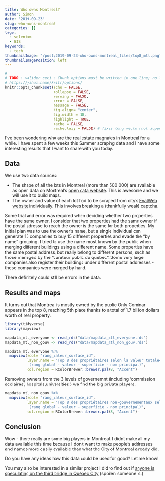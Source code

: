 ```yaml
---
title: Who owns Montreal?
author: Simon
date: '2019-09-23'
slug: who-owns-montreal
categories: []
tags:
  - selenium
  - GIS
keywords:
  - tech
thumbnailImage: "/post/2019-09-23-who-owns-montreal_files/top8_mtl.png" 
thumbnailImagePosition: left  
---
```



```r
#
# TODO : valider ceci : Chunk options must be written in one line; no line breaks are allowed inside chunk options;
# https://yihui.name/knitr/options/
knitr::opts_chunk$set(echo = FALSE, 
                      collapse = FALSE,
                      warning = FALSE,
                      error = FALSE,
                      message = FALSE,
                      fig.align= "center",
                      fig.width = 10,
                      highlight = TRUE,
                      cache = FALSE,
                      cache.lazy = FALSE) # fixes long vecto rnot supported quand on cache des gros éléments https://stackoverflow.com/questions/39417003/long-vectors-not-supported-yet-error-in-rmd-but-not-in-r-script
```

I've been wondering who are the real estate magnates in Montreal for a while.   I have spent a few weeks this Summer scraping data and I have some interesting results that I want to share with you today.

## Data 

We use two data sources:  

* The shape of all the lots in Montreal (more than 500 000) are available as open data on Montreal's [open data website](http://donnees.ville.montreal.qc.ca/dataset/unites-evaluation-fonciere).  This is awesome and we will use it to build maps.  
* The owner and value of each lot had to be scraped from city's [EvalWeb website](https://servicesenligne2.ville.montreal.qc.ca/sel/evalweb/index) individually.  This involves breaking a (thankfully weak) captcha.     

Some trial and error was required when deciding whether two properties have the same owner.  I consider that two properties had the same owner if the postal adresse to reach the owner is the same for both properties.  My initial plan was to use the owner's name, but a single individual can generate 15 companies to buy 15 different properties and evade the "by name" grouping.   I tried to use the name most known by the public when merging different buildings using a different name.  Some properties have the same postal address, but really belong to different persons, such as those managed by the "curateur public du québec".   Some very large companies also register their buildings under different postal addresses - these companies were merged by hand.    

There definitely could still be errors in the data.  


## Results and maps 

It turns out that Montreal is mostly owned by the public   Only Cominar appears in the top 8, reaching 5th place thanks to a total of 1.7 billion dollars worth of real property.  




```r
library(tidyverse)
library(mapview)

mapdata_mtl_everyone <- read_rds("data/mapdata_mtl_everyone.rds")
mapdata_mtl_non_gouv <- read_rds("data/mapdata_mtl_non_gouv.rds")
```


```r

mapdata_mtl_everyone %>%
  mapview(zcol= "rang_valeur_surface_id", 
          layer.name = "Top 8 des propriétaires selon la valeur totale<br> 
           (rang global - valeur - superficie - nom principal)",
          col.region = RColorBrewer::brewer.pal(8, "Accent"))


```


Removing owners from the 3 levels of governemnt (including 'commission scolaires', hospitals,universities ) we find the big private players.  

```r

mapdata_mtl_non_gouv %>% 
  mapview(zcol= "rang_valeur_surface_id", 
          layer.name = "Top 8 des propriétaires non-gouvernementaux selon la valeur totale<br> 
           (rang global - valeur - superficie - nom principal)",
          col.region = RColorBrewer::brewer.pal(8, "Accent"))


```
  
  
## Conclusion  

Wow - there really are some big players in Montreal.  I didnt make all my data available this time because I don't want to make people's addresses and names more easily available than what the City of Montreal already did.  

Do you have any ideas how this data could be used for good?  Let me know!  

You may also be interested in a similar project I did to find out if [anyone is speculating on the third bridge in Québec City](https://www.simoncoulombe.com/2019/09/profit-3e-lien/) (spoiler: someone is.)
